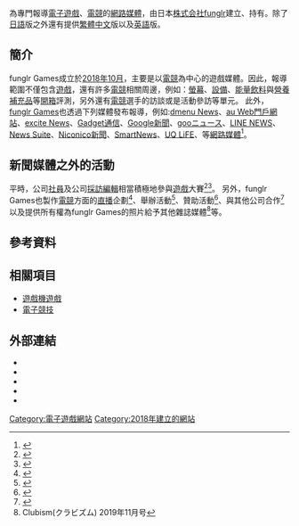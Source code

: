 {{Lowercase}}

{{NoteTA
| G1 = Games
}}
{{Infobox Website
| websitename=funglr Games
| logo=File:FunglrGames.svg
| screenshot=
| screenshot_alt=
| url=https://funglr.games/zh/
| alexa=
| commercial=
| type=[[網路媒體|網路媒體]]
| registration=否
| language=日文、英文、繁體中文
| owner=funglr Limited
| author=
| launch_date=2018年10月
| revenue=
| current_status=線上
| content_license=
}}

{{vgname2|funglr Games|ja=ファングラーゲームズ}}為專門報導[[電子遊戲|電子遊戲]]、[[電子競技|電競]]的[[網路媒體|網路媒體]]，由日本[[株式會社|株式会社]]funglr建立、持有。除了[[日語|日語]]版之外還有提供[[繁體字|繁體中文]]版以及[[英語|英語]]版。

== 簡介 ==

funglr Games成立於[[2018年|2018年]][[10月|10月]]，主要是以[[電子競技|電競]]為中心的遊戲媒體。因此，報導範圍不僅包含[[遊戲機遊戲|遊戲]]，還有許多[[電子競技|電競]]相關周邊，例如：[[顯示器|螢幕]]、[[設備|設備]]、[[能量飲料|能量飲料]]與[[營養補充品|營養補充品]]等[[開箱|開箱]]評測，另外還有[[電子競技|電競]]選手的訪談或是活動參訪等單元。
此外，[[funglr_Games|funglr Games]]也透過下列媒體發布報導，例如:[[NTT_DOCOMO|dmenu News]]、[[au_(行動電話)|au Web門戶網站]]、[[excite_News|excite News]]、[[Gadget通信|Gadget通信]]、[[Google新聞|Google新聞]]、[[gooニュース|gooニュース]]、[[LINE|LINE NEWS]]、[[So-net|News Suite]]、[[Niconico動畫|Niconico新聞]]、[[SmartNews|SmartNews]]、[[KDDI|UQ LiFE]]、等[[網路媒體|網路媒體]]<ref>{{Cite web|title=当サイトについて|url=https://funglr.games/ja/about/|website=funglr.games|accessdate=2020-09-22|language=ja|archive-date=2020-09-30|archive-url=https://web.archive.org/web/20200930143347/https://funglr.games/ja/about/|dead-url=no}}</ref>。

== 新聞媒體之外的活動 ==

平時，公司[[工作人員|社員]]及公司[[記者|採訪編輯]]相當積極地參與[[遊戲機遊戲|遊戲]]大賽<ref>{{Cite web|title=新たなアフター５ “あのスポーツ”で会社部活|url=https://txbiz.tv-tokyo.co.jp/wbs/newsl/post_188638/?fbclid=IwAR0C-keLx5trQLgMtOMn7tZay_CRYOOkFZYdZhX10r5LLYcTQSkf0lT-W_g|website=[[ワールドビジネスサテライト|WBS]]|accessdate=2020-09-22|language=ja}}</ref><ref>{{Cite web|title=eスポーツのビジネス交流会「eSPORTS TRINITY」、企業対抗戦もアツい|url=https://news.mynavi.jp/article/e-Sports_review-25/?fbclid=IwAR0V9LWzqaiaTsC0_ENHlHBud1usCClGk1Y69iEM10YMgDEOGEfnpbflfIg|website=[[マイナビニュース|マイナビニュース]]|accessdate=2020-09-22|language=ja}}</ref>。
另外，funglr Games也製作[[電子競技|電競]]方面的[[網路廣播|直播]]企劃<ref>{{Cite web|title=Twitchmetrics funglr_games's Top Clips|url=https://www.twitchmetrics.net/c/270558698-funglr_games/clips?fbclid=IwAR2R_4J3TqNiaBgBvF6M6sEcHL1Yiqk9_56X_-x8SQulutlz-Szikq2R6II|website=Twitchmetrics|accessdate=2020-09-22|language=en}}</ref>、舉辦活動<ref>{{Cite web|title=ファングラーとFINAL ROUNDがeスポーツ大会「TRYOUTS」を共同開催。優勝者は米国の大会へ招待|url=https://www.4gamer.net/games/384/G038403/20181126100/?fbclid=IwAR0tvsjI8WkAezZULY-eMBV0ysFw8aUQrBc6RnmJR3k1YnMNNdwBgtk5j1E|website=[[4Gamer.net|4Gamer.net]]|accessdate=2020-09-22|language=ja}}</ref>、贊助活動<ref>{{Cite web|title=あきねっと2020|url=http://club-mogra.jp/akinet/?fbclid=IwAR0TUe0CBp-W3b4XI0Xd7s6mG1sQ3SfAbh8D5Aq7BrnVkcl5-AXK61WAVJI|website=[[秋葉原ディアステージ#秋葉原MOGRA|MOGRA]]|accessdate=2020-09-22|language=ja}}</ref>、與其他公司合作<ref>{{Cite web|title=eスポーツフリー素材｢ストリートファイターＶ チャンピオンエディション｣×｢ぱくたそ｣コラボ企画リリース！|url=https://japan.cnet.com/release/30433050/|website=[[CNET|CNET]]|accessdate=2020-09-22|language=ja|archive-date=2021-12-05|archive-url=https://web.archive.org/web/20211205001943/https://japan.cnet.com/release/30433050/}}</ref>以及提供所有權為funglr Games的照片給予其他雜誌媒體<ref name="Clubism.2019.11">Clubism(クラビズム) 2019年11月号</ref>等。

== 參考資料 ==
{{Reflist|2}}

== 相關項目 ==

* [[遊戲機遊戲|遊戲機遊戲]]
* [[電子競技|電子競技]]

== 外部連結 ==

* {{Official|https://funglr.games/zh/}}
* {{Twitter|funglr_games|name=funglr Games}}
* {{Facebook|funglr.games|name=funglr Games}}
* {{Pinterest|funglr_games|name=funglr Games}}
* {{Twitch|funglr_games|name=funglr Games}}

[[Category:電子遊戲網站|Category:電子遊戲網站]]
[[Category:2018年建立的網站|Category:2018年建立的網站]]